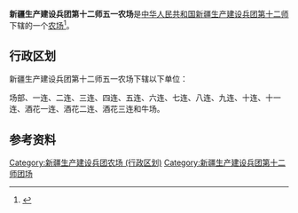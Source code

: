 {{中国乡级行政区
|行政区全称           = 新疆生产建设兵团第十二师五一农场
|上级行政区           = [[新疆生产建设兵团第十二师|新疆生产建设兵团第十二师]]
|行政区类别           = [[农场|农场]]
}}

'''新疆生产建设兵团第十二师五一农场'''是[[中华人民共和国|中华人民共和国]][[新疆生产建设兵团|新疆生产建设兵团]][[新疆生产建设兵团第十二师|第十二师]]下辖的一个[[农场|农场]]<ref>{{Cite journal|title=新疆生产建设兵团分布图|author=新疆生产建设兵团年鉴编辑委员会|journal=兵团年鉴|publisher=新疆生产建设兵团年鉴社|doi=10.42437/y.cnki.yxjsc.2021.000007|year=2020|location=乌鲁木齐|page=7-8|issn=1671-3338}}</ref>。

== 行政区划 ==
新疆生产建设兵团第十二师五一农场下辖以下单位：

场部、一连、二连、三连、四连、五连、六连、七连、八连、九连、十连、十一连、酒花一连、酒花二连、酒花三连和牛场。

== 参考资料 ==
{{reflist}}

{{新疆行政区划小作品}}
{{新疆生产建设兵团第十二师}}
{{DEFAULTSORT:五}}
[[Category:新疆生产建设兵团农场_(行政区划)|Category:新疆生产建设兵团农场 (行政区划)]]
[[Category:新疆生产建设兵团第十二师团场|Category:新疆生产建设兵团第十二师团场]]